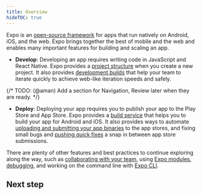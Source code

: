 ```yaml
---
title: Overview
hideTOC: true
---
```



Expo is an [open-source framework](https://github.com/expo/expo/) for apps that run natively on Android, iOS, and the web. Expo brings together the best of mobile and the web and enables many important features for building and scaling an app.

- **Develop**: Developing an app requires writing code in JavaScript and React Native. Expo provides a [project structure](/home/develop/project-structure) when you create a new project. It also provides [development builds](/home/develop/development-builds/introduction) that help your team to iterate quickly to achieve web-like iteration speeds and safely.

{/* TODO: (@aman) Add a section for Navigation, Review later when they are ready. */}

- **Deploy**: Deploying your app requires you to publish your app to the Play Store and App Store. Expo provides a [build service](/home/deploy/build-your-project) that helps you to build your app for Android and iOS. It also provides ways to automate [uploading and submitting your app binaries](/home/deploy/submit-to-app-stores) to the app stores, and fixing small bugs and [pushing quick fixes](/home/deploy/instant-updates) a snap in between app store submissions.

There are plenty of other features and best practices to continue exploring along the way, such as [collaborating with your team](/accounts/account-types/#organizations), using [Expo modules](/versions/latest/), [debugging](/home/debugging), and working on the command line with [Expo CLI](/workflow/expo-cli).

## Next step

<BoxLink
  title="Getting started"
  description="If you are new to Expo or looking to get started with a new project, check out the Getting started section."
  href="/home/get-started/installation"
/>
